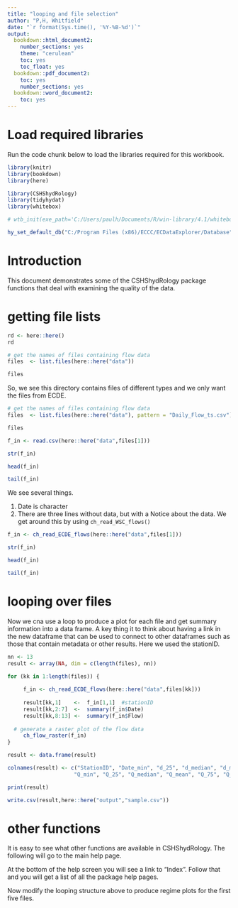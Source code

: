 ---
title: "looping and file selection"
author: "P,H, Whitfield"
date: "`r format(Sys.time(), '%Y-%B-%d')`"
output:
  bookdown::html_document2:
    number_sections: yes
    theme: "cerulean"
    toc: yes
    toc_float: yes
  bookdown::pdf_document2:
    toc: yes
    number_sections: yes
  bookdown::word_document2:
    toc: yes
---

# Load required libraries

Run the code chunk below to load the libraries required for this workbook.

```{R, warning = FALSE, message = FALSE}
library(knitr)
library(bookdown)
library(here)

library(CSHShydRology)
library(tidyhydat)
library(whitebox)

# wtb_init(exe_path='C:/Users/paulh/Documents/R/win-library/4.1/whitebox/WBT/whitebox_tools.exe')

hy_set_default_db("C:/Program Files (x86)/ECCC/ECDataExplorer/Database")
```

# Introduction

This document demonstrates some of the CSHShydRology package functions that deal with examining the quality of the data.

# getting file lists  


```{r}

rd <- here::here()
rd

# get the names of files containing flow data
files  <- list.files(here::here("data"))

files


```


So, we see this directory contains files of different types and we only want the files from ECDE.



```{r}


# get the names of files containing flow data
files  <- list.files(here::here("data"), pattern = "Daily_Flow_ts.csv")

files


```
```{r, echo=TRUE}

f_in <- read.csv(here::here("data",files[1]))

str(f_in)

head(f_in)

tail(f_in)


```

We see several things. 

1. Date is character
2. There are three lines without data, but with a Notice about the data.  We get around this by using `ch_read_WSC_flows()`

```{r, echo=TRUE}

f_in <- ch_read_ECDE_flows(here::here("data",files[1]))

str(f_in)

head(f_in)

tail(f_in)


```

# looping over files

Now we cna use a loop to produce a plot for each file and get summary information into a data frame.  A key thing it to think about having a link in the new dataframe that can be used to connect to other dataframes such as those that contain metadata or other results.  Here we used the stationID.

```{r, echo=TRUE}
nn <- 13
result <- array(NA, dim = c(length(files), nn))

for (kk in 1:length(files)) {
     
     f_in <- ch_read_ECDE_flows(here::here("data",files[kk]))
   
     result[kk,1]    <-  f_in[1,1]  #stationID
     result[kk,2:7]  <-  summary(f_in$Date)
     result[kk,8:13] <-  summary(f_in$Flow)
     
  # generate a raster plot of the flow data
     ch_flow_raster(f_in)
}

result <- data.frame(result)

colnames(result) <- c("StationID", "Date_min", "d_25", "d_median", "d_mean", "d_75", "Date_max",
                     "Q_min", "Q_25", "Q_median", "Q_mean", "Q_75", "Q_max")

print(result)

write.csv(result,here::here("output","sample.csv"))

```

# other functions

It is easy to see what other functions are available in CSHShydRology. The following will go to the main help page.


At the bottom of the help screen you will see a link to "Index". Follow that and you will get a list of all the package help pages.  


Now modify the looping structure above to produce regime plots for the first five files.


